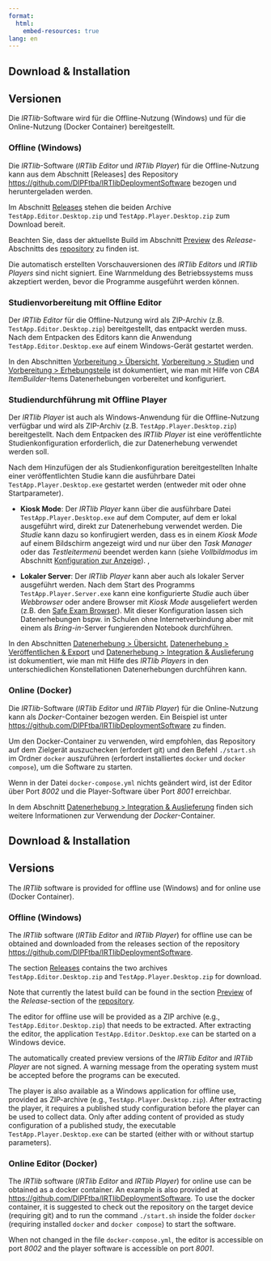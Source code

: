 ```yaml
---
format:
  html:
    embed-resources: true
lang: en    
---
```


::: {.content-visible when-profile="german"}

# Download & Installation

## Versionen

Die *IRTlib*-Software wird für die Offline-Nutzung (Windows) und für die Online-Nutzung (Docker Container) bereitgestellt.

### Offline (Windows)

Die *IRTlib*-Software (*IRTlib Editor* und *IRTlib Player*) für die Offline-Nutzung kann aus dem Abschnitt [Releases] des Repository <https://github.com/DIPFtba/IRTlibDeploymentSoftware> bezogen und heruntergeladen werden.

Im Abschnitt [Releases](https://github.com/DIPFtba/IRTlibDeploymentSoftware/releases) stehen die beiden Archive `TestApp.Editor.Desktop.zip` und `TestApp.Player.Desktop.zip` zum Download bereit.

::: callout-note
Beachten Sie, dass der aktuellste Build im Abschnitt [Preview](https://github.com/DIPFtba/IRTlibDeploymentSoftware/releases/tag/preview-231025) des *Release*-Abschnitts des [repository](https://github.com/DIPFtba/IRTlibDeploymentSoftware/releases) zu finden ist.
:::

::: callout-warning
Die automatisch erstellten Vorschauversionen des *IRTlib Editors* und *IRTlib Players* sind nicht signiert. Eine Warnmeldung des Betriebssystems muss akzeptiert werden, bevor die Programme ausgeführt werden können.
:::

### Studienvorbereitung mit Offline Editor

Der *IRTlib Editor* für die Offline-Nutzung wird als ZIP-Archiv (z.B. `TestApp.Editor.Desktop.zip`) bereitgestellt, das entpackt werden muss. Nach dem Entpacken des Editors kann die Anwendung `TestApp.Editor.Desktop.exe` auf einem Windows-Gerät gestartet werden.

In den Abschnitten [Vorbereitung > Übersicht](preparation-overview.qmd), [Vorbereitung > Studien](preparation-studies.qmd) und [Vorbereitung > Erhebungsteile](preparation-parts.qmd) ist dokumentiert, wie man mit Hilfe von *CBA ItemBuilder*-Items Datenerhebungen vorbereitet und konfiguriert.

### Studiendurchführung mit Offline Player 

Der *IRTlib Player* ist auch als Windows-Anwendung für die Offline-Nutzung verfügbar und wird als ZIP-Archiv (z.B. `TestApp.Player.Desktop.zip`) bereitgestellt. Nach dem Entpacken des *IRTlib Player* ist eine veröffentlichte Studienkonfiguration erforderlich, die zur Datenerhebung verwendet werden soll.  

Nach dem Hinzufügen der als Studienkonfiguration bereitgestellten Inhalte einer veröffentlichten Studie kann die ausführbare Datei `TestApp.Player.Desktop.exe` gestartet werden (entweder mit oder ohne Startparameter). 

* **Kiosk Mode**: Der *IRTlib Player* kann über die ausführbare Datei `TestApp.Player.Desktop.exe` auf dem Computer, auf dem er lokal ausgeführt wird, direkt zur Datenerhebung verwendet werden. Die *Studie* kann dazu so konfirugiert werden, dass es in einem *Kiosk Mode* auf einem Bildschirm angezeigt wird und nur über den *Task Manager* oder das *Testleitermenü* beendet werden kann (siehe *Vollbildmodus* im Abschnitt [Konfiguration zur Anzeige](preparation-studies.html#konfiguration-zur-anzeige)). ‚

* **Lokaler Server**: Der *IRTlib Player* kann aber auch als lokaler Server ausgeführt werden. Nach dem Start des Programms `TestApp.Player.Server.exe` kann eine konfigurierte *Studie* auch über *Webbrowser* oder andere Browser mit *Kiosk Mode* ausgeliefert werden (z.B. den [Safe Exam Browser](https://safeexambrowser.org/)). Mit dieser Konfiguration lassen sich Datenerhebungen bspw. in Schulen ohne Internetverbindung aber mit einem als *Bring-in*-Server fungierenden Notebook durchführen.

In den Abschnitten [Datenerhebung > Übersicht](data-collection-overview.qmd), [Datenerhebung > Veröffentlichen & Export](data-collection-publish-and-export.qmd) und [Datenerhebung > Integration & Auslieferung](data-collection-player-integration.qmd) ist dokumentiert, wie man mit Hilfe des *IRTlib Players* in den unterschiedlichen Konstellationen Datenerhebungen durchführen kann. 

### Online (Docker)

Die *IRTlib*-Software (*IRTlib Editor* und *IRTlib Player*) für die Online-Nutzung kann als *Docker*-Container bezogen werden. Ein Beispiel ist unter <https://github.com/DIPFtba/IRTlibDeploymentSoftware> zu finden. 

Um den Docker-Container zu verwenden, wird empfohlen, das Repository auf dem Zielgerät auszuchecken (erfordert git) und den Befehl `./start.sh` im Ordner `docker` auszuführen (erfordert installiertes `docker` und `docker compose`), um die Software zu starten.

Wenn in der Datei `docker-compose.yml` nichts geändert wird, ist der Editor über Port *8002* und die Player-Software über Port *8001* erreichbar.

In dem Abschnitt [Datenerhebung > Integration & Auslieferung](data-collection-player-integration.qmd) finden sich weitere Informationen zur Verwendung der *Docker*-Container. 
:::

::: {.content-visible when-profile="english"}

# Download & Installation

## Versions

The *IRTlib* software is provided for offline use (Windows) and for online use (Docker Container).

### Offline (Windows)

The *IRTlib* software (*IRTlib Editor* and *IRTlib Player*) for offline use can be obtained and downloaded from the releases section of the repository <https://github.com/DIPFtba/IRTlibDeploymentSoftware>.

The section [Releases](https://github.com/DIPFtba/IRTlibDeploymentSoftware/releases) contains the two archives `TestApp.Editor.Desktop.zip` and `TestApp.Player.Desktop.zip` for download.

::: callout-note
Note that currently the latest build can be found in the section [Preview](https://github.com/DIPFtba/IRTlibDeploymentSoftware/releases/tag/preview-231025) of the *Release*-section of the [repository](https://github.com/DIPFtba/IRTlibDeploymentSoftware/releases).
:::

The editor for offline use will be provided as a ZIP archive (e.g., `TestApp.Editor.Desktop.zip`) that needs to be extracted. After extracting the editor, the application `TestApp.Editor.Desktop.exe` can be started on a Windows device.

::: callout-warning
The automatically created preview versions of the *IRTlib Editor* and *IRTlib Player* are not signed. A warning message from the operating system must be accepted before the programs can be executed.
:::

The player is also available as a Windows application for offline use, provided as ZIP-archive (e.g., `TestApp.Player.Desktop.zip`). After extracting the player, it requires a published study configuration before the player can be used to collect data. Only after adding content of provided as study configuration of a published study, the executable `TestApp.Player.Desktop.exe` can be started (either with or without startup parameters).

### Online Editor (Docker)

The *IRTlib* software (*IRTlib Editor* and *IRTlib Player*) for online use can be obtained as a docker container. An example is also provided at <https://github.com/DIPFtba/IRTlibDeploymentSoftware>. To use the docker container, it is suggested to check out the repository on the target device (requiring git) and to run the command `./start.sh` inside the folder `docker` (requiring installed `docker` and `docker compose`) to start the software.

When not changed in the file `docker-compose.yml`, the editor is accessible on port *8002* and the player software is accessible on port *8001*.

:::
